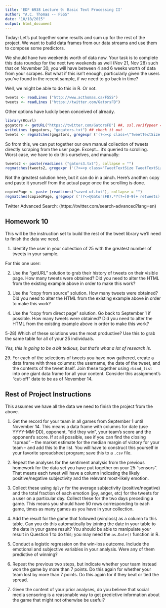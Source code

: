 ```yaml
---
title: 'EDF 6938 Lecture 9: Basic Text Processing II'
author: "A.C. Thomas -- FSSS"
date: "10/18/2015"
output: html_document
---
```


Today: Let's put together some results and sum up for the rest of the project. We want to build data frames from our data streams and use them to compose some predictors.

We should have two weekends worth of data now. Your task is to complete this data roundup for the next two weekends as well (Nov 21, Nov 28) such that on November 30, you will have between 4 and 6 weeks worth of data from your scrapes. But what if this isn't enough, particularly given the users you've found in the recent sample, if we need to go back in time?

Well, we might be able to do this in R. Or not.

```r
tweets <- readLines ("http://www.acthomas.ca/FSSS")
tweets <- readLines ("https://twitter.com/GatorsFB")
```

Other options have luckily been conceived of already.

```r
library(RCurl)
gogators <- getURL("https://twitter.com/GatorsFB") ##, ssl.verifypeer = FALSE)
writeLines (gogators, "gogators.txt") ## check it out
tweets <- regmatches(gogators, gregexpr ('(?<=<p class=\"TweetTextSize TweetTextSize--16px js-tweet-text tweet-text\" lang=\"en\" data-aria-label-part=\"0\").*(?=</p>)', gogators, perl=TRUE))
```

So from this, we can put together our own manual collection of tweets directly scraping from the user page. Except... it's queried to scrolling. Worst case, we have to do this ourselves, and manually:

```r
tweets2 <- paste(readLines ("gators3.txt"), collapse = "")
regmatches(tweets2, gregexpr ('(?<=<p class="TweetTextSize TweetTextSize--16px js-tweet-text tweet-text" lang="en" data-aria-label-part="0">).*?(?=</p>)', tweets2, perl=TRUE))
```

Not the greatest solution here, but it can do in a pinch. Here's another: copy and paste it yourself from the actual page once the scrolling is done.

```r
copiedPage <- paste (readLines("saved-uf.txt"), collapse = "")
regmatches(copiedPage, gregexpr ('(?<=@GatorsFB).*?(?=[0-9]+ retweets)', copiedPage, perl=TRUE))
```

Twitter Advanced Search: (https://twitter.com/search-advanced?lang=en)

## Homework 10

This will be the instruction set to build the rest of the tweet library we'll need to finish the data we need. 

1) Identify the user in your collection of 25 with the greatest number of tweets in your sample.

For this one user:

2) Use the "getURL" solution to grab their history of tweets on their visible page. How many tweets were obtained? Did you need to alter the HTML from the existing example above in order to make this work?

3) Use the "copy from source" solution. How many tweets were obtained? Did you need to alter the HTML from the existing example above in order to make this work?

4) Use the "copy from direct page" solution. Go back to September 1 if possible. How many tweets were obtained? Did you need to alter the HTML from the existing example above in order to make this work?

5-28) Which of these solutions was the most productive? Use this to grab the same table for all of your 25 individuals.

*Yes, this is going to be a bit tedious, but that's what a lot of research is.*

29) For each of the selections of tweets you have now gathered, create a data frame with three columns: the username, the date of the tweet, and the contents of the tweet itself. Join these together using `rbind_list` into one giant data frame for all your content. Consider this assignment's "cut-off" date to be as of November 14.

## Rest of Project Instructions

This assumes we have all the data we need to finish the project from the above.

1) Get the record for your team in all games from September 1 until November 14. This means a data frame with columns for date (use YYYY-MM-DD), opponent, "did they win", your team's score and the opponent's score. If at all possible, see if you can find the closing "spread" -- the market estimate for the median margin of victory for your team -- and add this to the list. You will have to construct this yourself in your favorite spreadsheet program; save this to a `.csv` file.

2) Repeat the analyses for the sentiment analysis from the previous homework for the data set you have put together on your 25 "sensors". That means each tweet will have a column indicating the likely positive/negative subjectivity and the relevant most-likely emotion.

3) Collect these using `dplyr` for the average subjectivity (positive/negative) and the total fraction of each emotion (joy, anger, etc) for the tweets for a user on a particular day. Collect these for the two days preceding a game. This means you should have 50 rows corresponding to each game, times as many games as you have in your collection.

4) Add the result for the game that followed (win/loss) as a column to this table. Can you do this automatically by joining the date in your table to the date in your game result? You should be able to manipulate your result in Question 1 to do this; you may need the `as.Date()` function in R.

5) Conduct a logistic regression on the win-loss outcome. Include the emotional and subjective variables in your analysis. Were any of them predictive of winning?

6) Repeat the previous two steps, but indicate whether your team instead won the game by more than 7 points. Do this again for whether your team lost by more than 7 points. Do this again for if they beat or tied the spread.

7) Given the content of your prior analyses, do you believe that social media sensoring is a reasonable way to get predictive information about the game that might not otherwise be useful?















